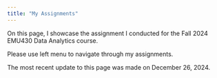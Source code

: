 ```yaml
---
title: "My Assignments"
---
```


On this page, I showcase the assignment I conducted for the Fall 2024 EMU430 Data Analytics course.

Please use left menu to navigate through my assignments.

The most recent update to this page was made on December 26, 2024.
